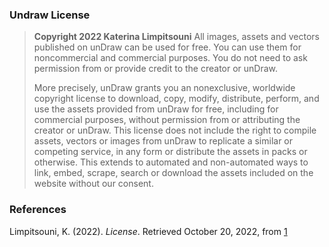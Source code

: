 === Undraw License ===

<blockquote>'''Copyright 2022 Katerina Limpitsouni'''
All images, assets and vectors published on unDraw can be used for free. You can use them for noncommercial and commercial purposes. You do not need to ask permission from or provide credit to the creator or unDraw.

More precisely, unDraw grants you an nonexclusive, worldwide copyright license to download, copy, modify, distribute, perform, and use the assets provided from unDraw for free, including for commercial purposes, without permission from or attributing the creator or unDraw. This license does not include the right to compile assets, vectors or images from unDraw to replicate a similar or competing service, in any form or distribute the assets in packs or otherwise. This extends to automated and non-automated ways to link, embed, scrape, search or download the assets included on the website without our consent.</blockquote>

=== References ===
Limpitsouni, K. (2022). ''License''. Retrieved October 20, 2022, from [https://unsplash.com/license]
